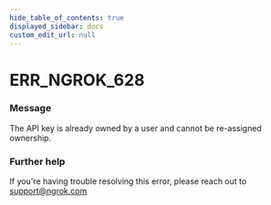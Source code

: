```yaml
---
hide_table_of_contents: true
displayed_sidebar: docs
custom_edit_url: null
---
```



# ERR_NGROK_628

### Message

The API key is already owned by a user and cannot be re-assigned ownership.

### Further help

If you're having trouble resolving this error, please reach out to [support@ngrok.com](mailto:support@ngrok.com?subject=Help%20with%20ERR_NGROK_628)

<ErrorDetails error="err_ngrok_628" />
